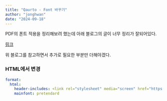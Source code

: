 ```yaml
---
title: "Qaurto - Font 바꾸기"
author: "jonghwan"
date: "2024-09-18"
---
```


PDF의 폰트 적용을 정리해보려 했는데 아래 블로그의 글이 너무 정리가 잘되어있다.

[링크](https://statkclee.quarto.pub/quarto-ds/quarto_latex.html)


위 블로그를 참고하면서 추가로 필요한 부분만 더해야겠다.


### HTML에서 변경 {.unnumbered}

```yaml
format:
  html:
    header-includes: <link rel="stylesheet" media="screen" href="https://cdn.jsdelivr.net/gh/orioncactus/pretendard@v1.3.8/dist/web/static/pretendard.css" type="text/css"/>
    mainfont: pretendard
```

